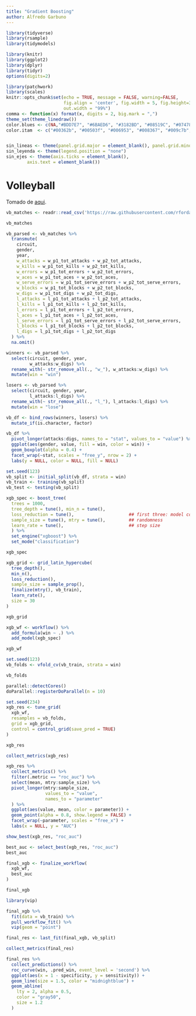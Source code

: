 ```yaml
---
title: "Gradient Boosting"
author: Alfredo Garbuno
---
```


```r
library(tidyverse)
library(rsample)
library(tidymodels)

library(knitr)
library(ggplot2)
library(dplyr)
library(tidyr)
options(digits=2)

library(patchwork)
library(scales)
knitr::opts_chunk$set(echo = TRUE, message = FALSE, warning=FALSE, 
                      fig.align = 'center', fig.width = 5, fig.height=3, cache = TRUE, 
                      out.width = "99%")
comma <- function(x) format(x, digits = 2, big.mark = ",")
theme_set(theme_linedraw())
color.blues <- c(NA,"#BDD7E7", "#6BAED6", "#3182BD", "#08519C", "#074789", "#063e77", "#053464")
color.itam  <- c("#00362b", "#00503f", "#006953", "#008367", "#009c7b", "#00b68f")


sin_lineas <- theme(panel.grid.major = element_blank(), panel.grid.minor = element_blank())
sin_leyenda <- theme(legend.position = "none")
sin_ejes <- theme(axis.ticks = element_blank(), 
        axis.text = element_blank())
```

# Volleyball 

Tomado de [aqui](https://juliasilge.com/blog/xgboost-tune-volleyball/).

```r
vb_matches <- readr::read_csv('https://raw.githubusercontent.com/rfordatascience/tidytuesday/master/data/2020/2020-05-19/vb_matches.csv', guess_max = 76000)

vb_matches

```

```r
vb_parsed <- vb_matches %>%
  transmute(
    circuit,
    gender,
    year,
    w_attacks = w_p1_tot_attacks + w_p2_tot_attacks,
    w_kills = w_p1_tot_kills + w_p2_tot_kills,
    w_errors = w_p1_tot_errors + w_p2_tot_errors,
    w_aces = w_p1_tot_aces + w_p2_tot_aces,
    w_serve_errors = w_p1_tot_serve_errors + w_p2_tot_serve_errors,
    w_blocks = w_p1_tot_blocks + w_p2_tot_blocks,
    w_digs = w_p1_tot_digs + w_p2_tot_digs,
    l_attacks = l_p1_tot_attacks + l_p2_tot_attacks,
    l_kills = l_p1_tot_kills + l_p2_tot_kills,
    l_errors = l_p1_tot_errors + l_p2_tot_errors,
    l_aces = l_p1_tot_aces + l_p2_tot_aces,
    l_serve_errors = l_p1_tot_serve_errors + l_p2_tot_serve_errors,
    l_blocks = l_p1_tot_blocks + l_p2_tot_blocks,
    l_digs = l_p1_tot_digs + l_p2_tot_digs
  ) %>%
  na.omit()
```

```r
winners <- vb_parsed %>%
  select(circuit, gender, year,
         w_attacks:w_digs) %>%
  rename_with(~ str_remove_all(., "w_"), w_attacks:w_digs) %>%
  mutate(win = "win")

losers <- vb_parsed %>%
  select(circuit, gender, year,
         l_attacks:l_digs) %>%
  rename_with(~ str_remove_all(., "l_"), l_attacks:l_digs) %>%
  mutate(win = "lose")

vb_df <- bind_rows(winners, losers) %>%
  mutate_if(is.character, factor)

```

```r
vb_df %>%
  pivot_longer(attacks:digs, names_to = "stat", values_to = "value") %>%
  ggplot(aes(gender, value, fill = win, color = win)) +
  geom_boxplot(alpha = 0.4) +
  facet_wrap(~stat, scales = "free_y", nrow = 2) +
  labs(y = NULL, color = NULL, fill = NULL)
```

```r

set.seed(123)
vb_split <- initial_split(vb_df, strata = win)
vb_train <- training(vb_split)
vb_test <- testing(vb_split)

```

```r
xgb_spec <- boost_tree(
  trees = 1000, 
  tree_depth = tune(), min_n = tune(), 
  loss_reduction = tune(),                     ## first three: model complexity
  sample_size = tune(), mtry = tune(),         ## randomness
  learn_rate = tune(),                         ## step size
  ) %>% 
  set_engine("xgboost") %>% 
  set_mode("classification")

xgb_spec
```

```r
xgb_grid <- grid_latin_hypercube(
  tree_depth(),
  min_n(),
  loss_reduction(),
  sample_size = sample_prop(),
  finalize(mtry(), vb_train),
  learn_rate(),
  size = 30
)

xgb_grid

```

```r
xgb_wf <- workflow() %>%
  add_formula(win ~ .) %>%
  add_model(xgb_spec)

xgb_wf
```

```r
set.seed(123)
vb_folds <- vfold_cv(vb_train, strata = win)

vb_folds

```
```r
parallel::detectCores()
doParallel::registerDoParallel(n = 10)

set.seed(234)
xgb_res <- tune_grid(
  xgb_wf,
  resamples = vb_folds,
  grid = xgb_grid,
  control = control_grid(save_pred = TRUE)
)

xgb_res
```

```r

collect_metrics(xgb_res)

```

```r
xgb_res %>%
  collect_metrics() %>%
  filter(.metric == "roc_auc") %>%
  select(mean, mtry:sample_size) %>%
  pivot_longer(mtry:sample_size,
               values_to = "value",
               names_to = "parameter"
  ) %>%
  ggplot(aes(value, mean, color = parameter)) +
  geom_point(alpha = 0.8, show.legend = FALSE) +
  facet_wrap(~parameter, scales = "free_x") +
  labs(x = NULL, y = "AUC")
```

```r

show_best(xgb_res, "roc_auc")

```


```r

best_auc <- select_best(xgb_res, "roc_auc")
best_auc

```

```r
final_xgb <- finalize_workflow(
  xgb_wf,
  best_auc
)

final_xgb
```

```r
library(vip)

final_xgb %>%
  fit(data = vb_train) %>%
  pull_workflow_fit() %>%
  vip(geom = "point")

```

```r

final_res <- last_fit(final_xgb, vb_split)

collect_metrics(final_res)

```

```r
final_res %>%
  collect_predictions() %>%
  roc_curve(win, .pred_win, event_level = 'second') %>%
  ggplot(aes(x = 1 - specificity, y = sensitivity)) +
  geom_line(size = 1.5, color = "midnightblue") +
  geom_abline(
    lty = 2, alpha = 0.5,
    color = "gray50",
    size = 1.2
  )
```
